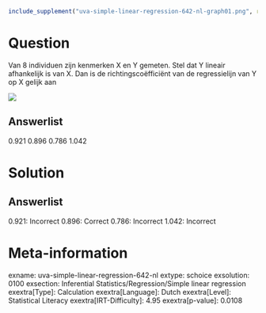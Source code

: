 ```r
include_supplement("uva-simple-linear-regression-642-nl-graph01.png", recursive = TRUE)
```

Question
========

Van 8 individuen zijn kenmerken X en Y gemeten. Stel dat Y lineair
afhankelijk is van X. Dan is de richtingscoëfficiënt van de
regressielijn van Y op X gelijk aan

![](uva-simple-linear-regression-642-nl-graph01.png)

Answerlist
----------

0.921
0.896
0.786
1.042

Solution
========

Answerlist
----------

0.921: Incorrect
0.896: Correct
0.786: Incorrect
1.042: Incorrect

Meta-information
================
exname: uva-simple-linear-regression-642-nl
extype: schoice
exsolution: 0100
exsection: Inferential Statistics/Regression/Simple linear regression
exextra[Type]: Calculation
exextra[Language]: Dutch
exextra[Level]: Statistical Literacy
exextra[IRT-Difficulty]: 4.95
exextra[p-value]: 0.0108
